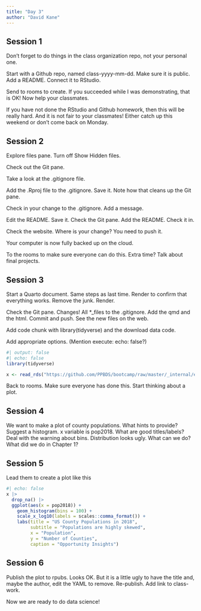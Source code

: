 ```yaml
---
title: "Day 3"
author: "David Kane"
---
```




## Session 1

Don't forget to do things in the class organization repo, not your personal one.

Start with a Github repo, named class-yyyy-mm-dd. Make sure it is public. Add a README. Connect it to RStudio.  

Send to rooms to create. If you succeeded while I was demonstrating, that is OK! Now help your classmates.

If you have not done the RStudio and Github homework, then this will be really hard. And it is not fair to your classmates! Either catch up this weekend or don't come back on Monday.

## Session 2

Explore files pane. Turn off Show Hidden files.

Check out the Git pane.

Take a look at the .gitignore file.

Add the .Rproj file to the .gitignore. Save it. Note how that cleans up the Git pane. 

Check in your change to the .gitignore. Add a message.

Edit the README. Save it. Check the Git pane. Add the README. Check it in.

Check the website. Where is your change? You need to push it.

Your computer is now fully backed up on the cloud. 

To the rooms to make sure everyone can do this. Extra time? Talk about final projects.

## Session 3

Start a Quarto document. Same steps as last time. Render to confirm that everything works. Remove the junk. Render.

Check the Git pane. Changes! All *_files to the .gitignore. Add the qmd and the html. Commit and push. See the new files on the web.

Add code chunk with library(tidyverse) and the download data code.

Add appropriate options. (Mention execute: echo: false?)

```r
#| output: false
#| echo: false
library(tidyverse)

x <- read_rds("https://github.com/PPBDS/bootcamp/raw/master/_internal/ec.rds")
```

Back to rooms. Make sure everyone has done this. Start thinking about a plot.


## Session 4

We want to make a plot of county populations. What hints to provide? Suggest a histogram. x variable is pop2018. What are good titles/labels? Deal with the warning about bins. Distribution looks ugly. What can we do? What did we do in Chapter 1?


## Session 5

Lead them to create a plot like this



```r
#| echo: false
x |> 
  drop_na() |> 
  ggplot(aes(x = pop2018)) +
    geom_histogram(bins = 100) +
    scale_x_log10(labels = scales::comma_format()) +
    labs(title = "US County Populations in 2018",
         subtitle = "Populations are highly skewed",
         x = "Population",
         y = "Number of Counties",
         caption = "Opportunity Insights")
```

## Session 6

Publish the plot to rpubs. Looks OK. But it is a little ugly to have the title and, maybe the author, edit the YAML to remove. Re-publish. Add link to class-work.

Now we are ready to do data science!


